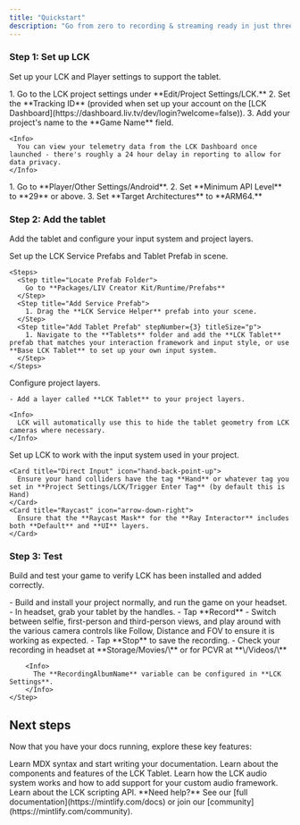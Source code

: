 ```yaml
---
title: "Quickstart"
description: "Go from zero to recording & streaming ready in just three steps."
---
```


### Step 1: Set up LCK

Set up your LCK and Player settings to support the tablet.

<AccordionGroup>
  <Accordion title="Configure LCK Settings" icon="gear">
    1. Go to the LCK project settings under **Edit/Project Settings/LCK.**
    2. Set the **Tracking ID** (provided when set up your account on the [LCK Dashboard](https://dashboard.liv.tv/dev/login?welcome=false)).
    3. Add your project's name to the **Game Name**  field.

    <Info>
      You can view your telemetry data from the LCK Dashboard once launched - there's roughly a 24 hour delay in reporting to allow for data privacy.
    </Info>
  </Accordion>
  <Accordion title="Configure Player Settings " description="Android only" icon="folder-gear">
    1. Go to **Player/Other Settings/Android**.
    2. Set **Minimum API Level** to **29** or above.
    3. Set **Target Architectures** to **ARM64.**
  </Accordion>
</AccordionGroup>

### Step 2: Add the tablet

Add the tablet and configure your input system and project layers.

<AccordionGroup>
  <Accordion title="Add Tablet and Service" icon="aperture">
    Set up the LCK Service Prefabs and Tablet Prefab in scene.

    <Steps>
      <Step title="Locate Prefab Folder">
        Go to **Packages/LIV Creator Kit/Runtime/Prefabs**
      </Step>
      <Step title="Add Service Prefab">
        1. Drag the **LCK Service Helper** prefab into your scene.
      </Step>
      <Step title="Add Tablet Prefab" stepNumber={3} titleSize="p">
        1. Navigate to the **Tablets** folder and add the **LCK Tablet** prefab that matches your interaction framework and input style, or use **Base LCK Tablet** to set up your own input system.
      </Step>
    </Steps>
  </Accordion>
  <Accordion title="Configure Layers" icon="layer-group">
    Configure project layers.

    - Add a layer called **LCK Tablet** to your project layers.

    <Info>
      LCK will automatically use this to hide the tablet geometry from LCK cameras where necessary.
    </Info>
  </Accordion>
  <Accordion title="Configure Input" icon="joystick">
    Set up LCK to work with the input system used in your project.

    <Card title="Direct Input" icon="hand-back-point-up">
      Ensure your hand colliders have the tag **Hand** or whatever tag you set in **Project Settings/LCK/Trigger Enter Tag** (by default this is Hand)
    </Card>
    <Card title="Raycast" icon="arrow-down-right">
      Ensure that the **Raycast Mask** for the **Ray Interactor** includes both **Default** and **UI** layers.
    </Card>
  </Accordion>
</AccordionGroup>

### Step 3: Test

Build and test your game to verify LCK has been installed and added correctly.

<Accordion title="Build and Test" icon="rocket">
  <Steps>
    <Step title="Build">
      - Build and install your project normally, and run the game on your headset.
    </Step>
    <Step title="Test">
      - In headset, grab your tablet by the handles.
      - Tap **Record**
      - Switch between selfie, first-person and third-person views, and play around with the various camera controls like Follow, Distance and FOV to ensure it is working as expected.
      - Tap **Stop** to save the recording.
    </Step>
    <Step title="Review">
      - Check your recording in headset at **Storage/Movies/\<RecordingAlbumName\>** or for PCVR at **\<User\>/Videos/\<RecordingAlbumName\>**

        <Info>
          The **RecordingAlbumName** variable can be configured in **LCK Settings**.
        </Info>
    </Step>
  </Steps>
</Accordion>

## Next steps

Now that you have your docs running, explore these key features:

<CardGroup cols={2}>
  <Card title="Spawn The Camera" icon="pen-to-square" href="/essentials/markdown">
    Learn MDX syntax and start writing your documentation.
  </Card>
  <Card title="Tablet Customisation" icon="palette" href="/essentials/settings">
    Learn about the components and features of the LCK Tablet.
  </Card>
  <Card title="Add Custom Audio" icon="square-code" href="/essentials/code">
    Learn how the LCK audio system works and how to add support for your custom audio framework.
  </Card>
  <Card title="API documentation" icon="code" href="/api-reference/introduction">
    Learn about the LCK scripting API.
  </Card>
</CardGroup>

<Note>
  **Need help?** See our [full documentation](https://mintlify.com/docs) or join our [community](https://mintlify.com/community).
</Note>